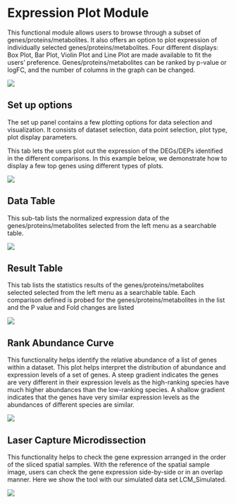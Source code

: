 # Expression Plot Module

This functional module allows users to browse through a subset of genes/proteins/metabolites. It also offers an option to plot expression of individually selected genes/proteins/metabolites. Four different displays: Box Plot, Bar Plot, Violin Plot and Line Plot are made available to fit the users’ preference. Genes/proteins/metabolites can be ranked by p-value or logFC, and the number of columns in the graph can be changed.

[![](`r pic_path`f8-1.png)](`r pic_path`f8-1.png)

## Set up options

The set up panel contains a few plotting options for data selection and visualization. It consists of dataset selection, data point selection, plot type, plot display parameters. 

This tab lets the users plot out the expression of the DEGs/DEPs identified in the different comparisons. In this example below, we demonstrate how to display a few top genes using different types of plots.

[![](`r pic_path`f8-2.png)](`r pic_path`f8-2.png)

## Data Table

This sub-tab lists the normalized expression data of the genes/proteins/metabolites selected from the left menu as a searchable table.

[![](`r pic_path`f8-3.png)](`r pic_path`f8-3.png)

## Result Table

This tab lists the statistics results of the genes/proteins/metabolites selected selected from the left menu as a searchable table. Each comparison defined is probed for the genes/proteins/metabolites in the list and the P value and Fold changes are listed

[![](`r pic_path`f8-4.png)](`r pic_path`f8-4.png)

## Rank Abundance Curve

This functionality helps identify the relative abundance of a list of genes within a dataset. This plot helps interpret the distribution of abundance and expression levels of a set of genes. A steep gradient indicates the genes are very different in their expression levels as the high-ranking species have much higher abundances than the low-ranking species. A shallow gradient indicates that the genes have very similar expression levels as the abundances of different species are similar.

[![](`r pic_path`f8-5.png)](`r pic_path`f8-5.png)

## Laser Capture Microdissection

This functionality helps to check the gene expression arranged in the order of the sliced spatial samples. With the reference of the spatial sample image, users can check the gene expression side-by-side or in an overlap manner. Here we show the tool with our simulated data set LCM_Simulated.

[![](`r pic_path`f8-6.png)](`r pic_path`f8-6.png)